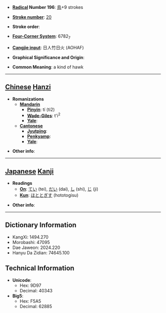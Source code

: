 * '''[[Wiktionary:Chinese radical index| Radical]] Number 196''': [[Wiktionary:Chinese radical index 鳥|鳥]]+9 strokes

* '''[[Wiktionary:Chinese total strokes index|Stroke number]]''': [[Wiktionary:Chinese total strokes index 20|20]]

* '''Stroke order''': 

* '''[[Wiktionary:Chinese four corner index|Four-Corner System]]''': 6782<sub>7</sub>

* '''[[Wiktionary:Chinese Cangjie index|Cangjie input]]''': 日人竹日火 (AOHAF)

* '''Graphical Significance and Origin''': 

* '''Common Meaning''': a kind of hawk

----

== [[Chinese]] [[Hanzi]] ==

* '''Romanizations'''
** '''[[Mandarin]]'''
*** '''[[Pinyin]]''': tí (ti2)
*** '''[[Wade-Giles]]''': t'i<sup>2</sup>
*** '''[[Yale]]''': 
** '''[[Cantonese]]'''
*** '''[[Jyutping]]''':
*** '''[[Penkyamp]]''': 
*** '''[[Yale]]''': 

* '''Other info''': 

----

== [[Japanese]] [[Kanji]] ==

* '''Readings'''
** '''[[On]]''': [[てい]] (tei), [[だい]] (dai), [[し]] (shi), [[じ]] (ji)
** '''[[Kun]]''': [[ほととぎす]] (hototogisu)

* '''Other info''':  

----

== Dictionary Information ==

* KangXi: 1494.270
* Morobashi: 47095
* Dae Jaweon: 2024.220
* Hanyu Da Zidian: 74645.100

== Technical Information ==

* '''Unicode''':
** Hex: 9D97
** Decimal: 40343
* '''Big5''':
** Hex: F5A5
** Decimal: 62885